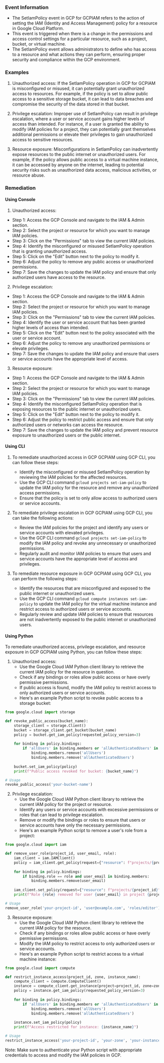 
### Event Information

- The SetIamPolicy event in GCP for GCPIAM refers to the action of setting the IAM (Identity and Access Management) policy for a resource in Google Cloud Platform.
- This event is triggered when there is a change in the permissions and access control settings for a particular resource, such as a project, bucket, or virtual machine.
- The SetIamPolicy event allows administrators to define who has access to a resource and what actions they can perform, ensuring proper security and compliance within the GCP environment.


### Examples

1. Unauthorized access: If the SetIamPolicy operation in GCP for GCPIAM is misconfigured or misused, it can potentially grant unauthorized access to resources. For example, if the policy is set to allow public access to a sensitive storage bucket, it can lead to data breaches and compromise the security of the data stored in that bucket.

2. Privilege escalation: Improper use of SetIamPolicy can result in privilege escalation, where a user or service account gains higher levels of access than intended. For instance, if a user is granted the ability to modify IAM policies for a project, they can potentially grant themselves additional permissions or elevate their privileges to gain unauthorized access to sensitive resources.

3. Resource exposure: Misconfigurations in SetIamPolicy can inadvertently expose resources to the public internet or unauthorized users. For example, if the policy allows public access to a virtual machine instance, it can be accessed by anyone on the internet, leading to potential security risks such as unauthorized data access, malicious activities, or resource abuse.

### Remediation

#### Using Console

1. Unauthorized access:
- Step 1: Access the GCP Console and navigate to the IAM & Admin section.
- Step 2: Select the project or resource for which you want to manage IAM policies.
- Step 3: Click on the "Permissions" tab to view the current IAM policies.
- Step 4: Identify the misconfigured or misused SetIamPolicy operation that is granting unauthorized access.
- Step 5: Click on the "Edit" button next to the policy to modify it.
- Step 6: Adjust the policy to remove any public access or unauthorized permissions.
- Step 7: Save the changes to update the IAM policy and ensure that only authorized users have access to the resource.

2. Privilege escalation:
- Step 1: Access the GCP Console and navigate to the IAM & Admin section.
- Step 2: Select the project or resource for which you want to manage IAM policies.
- Step 3: Click on the "Permissions" tab to view the current IAM policies.
- Step 4: Identify the user or service account that has been granted higher levels of access than intended.
- Step 5: Click on the "Edit" button next to the policy associated with the user or service account.
- Step 6: Adjust the policy to remove any unauthorized permissions or elevate privileges.
- Step 7: Save the changes to update the IAM policy and ensure that users or service accounts have the appropriate level of access.

3. Resource exposure:
- Step 1: Access the GCP Console and navigate to the IAM & Admin section.
- Step 2: Select the project or resource for which you want to manage IAM policies.
- Step 3: Click on the "Permissions" tab to view the current IAM policies.
- Step 4: Identify the misconfigured SetIamPolicy operation that is exposing resources to the public internet or unauthorized users.
- Step 5: Click on the "Edit" button next to the policy to modify it.
- Step 6: Adjust the policy to restrict public access and ensure that only authorized users or networks can access the resource.
- Step 7: Save the changes to update the IAM policy and prevent resource exposure to unauthorized users or the public internet.

#### Using CLI

1. To remediate unauthorized access in GCP GCPIAM using GCP CLI, you can follow these steps:
   - Identify the misconfigured or misused SetIamPolicy operation by reviewing the IAM policies for the affected resources.
   - Use the GCP CLI command `gcloud projects set-iam-policy` to update the IAM policy for the resource and remove any unauthorized access permissions.
   - Ensure that the policy is set to only allow access to authorized users or service accounts.

2. To remediate privilege escalation in GCP GCPIAM using GCP CLI, you can take the following actions:
   - Review the IAM policies for the project and identify any users or service accounts with elevated privileges.
   - Use the GCP CLI command `gcloud projects set-iam-policy` to modify the IAM policy and revoke any unnecessary or unauthorized permissions.
   - Regularly audit and monitor IAM policies to ensure that users and service accounts have the appropriate level of access and privileges.

3. To remediate resource exposure in GCP GCPIAM using GCP CLI, you can perform the following steps:
   - Identify the resources that are misconfigured and exposed to the public internet or unauthorized users.
   - Use the GCP CLI command `gcloud compute instances set-iam-policy` to update the IAM policy for the virtual machine instance and restrict access to authorized users or service accounts.
   - Regularly review and update IAM policies to ensure that resources are not inadvertently exposed to the public internet or unauthorized users.

#### Using Python

To remediate unauthorized access, privilege escalation, and resource exposure in GCP GCPIAM using Python, you can follow these steps:

1. Unauthorized access:
   - Use the Google Cloud IAM Python client library to retrieve the current IAM policy for the resource in question.
   - Check if any bindings or roles allow public access or have overly permissive permissions.
   - If public access is found, modify the IAM policy to restrict access to only authorized users or service accounts.
   - Here's an example Python script to revoke public access to a storage bucket:

```python
from google.cloud import storage

def revoke_public_access(bucket_name):
    storage_client = storage.Client()
    bucket = storage_client.get_bucket(bucket_name)
    policy = bucket.get_iam_policy(requested_policy_version=3)
    
    for binding in policy.bindings:
        if 'allUsers' in binding.members or 'allAuthenticatedUsers' in binding.members:
            binding.members.remove('allUsers')
            binding.members.remove('allAuthenticatedUsers')
    
    bucket.set_iam_policy(policy)
    print(f"Public access revoked for bucket: {bucket_name}")

# Usage
revoke_public_access('your-bucket-name')
```

2. Privilege escalation:
   - Use the Google Cloud IAM Python client library to retrieve the current IAM policy for the project or resource.
   - Identify any users or service accounts with excessive permissions or roles that can lead to privilege escalation.
   - Remove or modify the bindings or roles to ensure that users or service accounts have only the necessary permissions.
   - Here's an example Python script to remove a user's role from a project:

```python
from google.cloud import iam

def remove_user_role(project_id, user_email, role):
    iam_client = iam.IAMClient()
    policy = iam_client.get_policy(request={"resource": f"projects/{project_id}"})
    
    for binding in policy.bindings:
        if binding.role == role and user_email in binding.members:
            binding.members.remove(user_email)
    
    iam_client.set_policy(request={"resource": f"projects/{project_id}", "policy": policy})
    print(f"Role {role} removed for user {user_email} in project {project_id}")

# Usage
remove_user_role('your-project-id', 'user@example.com', 'roles/editor')
```

3. Resource exposure:
   - Use the Google Cloud IAM Python client library to retrieve the current IAM policy for the resource.
   - Check if any bindings or roles allow public access or have overly permissive permissions.
   - Modify the IAM policy to restrict access to only authorized users or service accounts.
   - Here's an example Python script to restrict access to a virtual machine instance:

```python
from google.cloud import compute

def restrict_instance_access(project_id, zone, instance_name):
    compute_client = compute.ComputeClient()
    instance = compute_client.get_instance(project=project_id, zone=zone, instance=instance_name)
    policy = instance.get_iam_policy(requested_policy_version=3)
    
    for binding in policy.bindings:
        if 'allUsers' in binding.members or 'allAuthenticatedUsers' in binding.members:
            binding.members.remove('allUsers')
            binding.members.remove('allAuthenticatedUsers')
    
    instance.set_iam_policy(policy)
    print(f"Access restricted for instance: {instance_name}")

# Usage
restrict_instance_access('your-project-id', 'your-zone', 'your-instance-name')
```

Note: Make sure to authenticate your Python script with appropriate credentials to access and modify the IAM policies in GCP.

